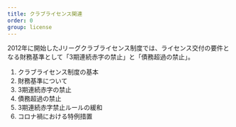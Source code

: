 ```yaml
---
title: クラブライセンス関連
order: 0
group: license
---
```


2012年に開始したJリーグクラブライセンス制度では、ライセンス交付の要件となる財務基準として「3期連続赤字の禁止」と「債務超過の禁止」。

1. クラブライセンス制度の基本
2. 財務基準について
3. 3期連続赤字の禁止
4. 債務超過の禁止
5. 3期連続赤字禁止ルールの緩和
6. コロナ禍における特例措置
